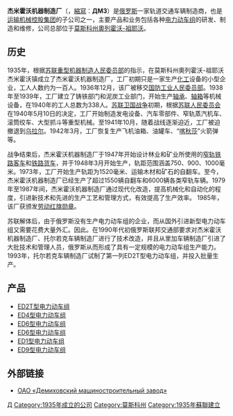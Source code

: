 {{NoteTA
|1=zh-cn:电力动车组; zh-tw:電聯車; zh-hk:電力動車組;
|3=zh-cn:柴油动车组; zh-tw:柴聯車; zh-hk:柴油動車組;
}}
{{Infobox company
| name = 杰米霍沃机器制造厂
| name_en = ОАО «Демиховский машиностроительный завод»
| logo = 
| caption = 
| type  = 开放式股份公司
| predecessor = 
| foundation = 1935年
| founder = 
| location = {{RUS}}[[莫斯科州|莫斯科州]][[奧列霍沃-祖耶沃|奧列霍沃-祖耶沃]]
| key_people = 
| industry = 轨道交通车辆
| products = 
| revenue = 
| operating_income  = 
| net_income = 
| assets  = 
| num_employees = 
| parent = [[运输机械控股集团|运输机械控股集团]]
| subsid = 
| homepage = http://www.dmzavod.ru/
| capital = 
| major_shareholder  = 
| footnotes = 
}}
{{组织奖励|{{劳动红旗勋章|type=organization}}}}
'''杰米霍沃机器制造厂'''（{{lang-ru|ОАО «Демиховский машиностроительный завод»}}，[[縮寫|縮寫]]：'''ДМЗ'''）是[[俄罗斯|俄罗斯]]一家轨道交通车辆制造商，也是[[运输机械控股集团|运输机械控股集团]]的子公司之一，主要产品和业务包括各种[[电力动车组|电力动车组]]的研发、制造和维修，公司总部位于[[莫斯科州|莫斯科州]][[奧列霍沃-祖耶沃|奧列霍沃-祖耶沃]]。

==历史==
1935年，根据[[苏联|苏联]][[重型机器制造人民委员部|重型机器制造人民委员部]]的指示，在莫斯科州奧列霍沃-祖耶沃杰米霍沃镇成立了杰米霍沃机器制造厂，工厂初期只是一家生产[[化工|化工]]设备的小型企业，工人人数约为一百人。1936年12月，该厂被移交[[国防工业人民委员部|国防工业人民委员部]]。1938年至1939年，工厂建立了铸铁部门和泥炭工业部门，开始生产[[轴承|轴承]]、[[轴箱|轴箱]]等机械设备，在1940年的工人总数为338人。[[蘇德戰爭|苏联卫国战争]]初期，根据[[苏联人民委员会|苏联人民委员会]]在1940年5月10日的决定，工厂开始制造发电设备、汽车零部件、窄轨蒸汽机车、滚筒绞车、大型抓斗等重型机械。至1941年10月，随着战线逐渐迫近，工厂被迫撤退到[[乌拉尔|乌拉尔]]。1942年3月，工厂恢复生产飞机油箱、油罐车、“[[喀秋莎|喀秋莎]]”火箭弹等。

战争结束后，杰米霍沃机器制造厂于1947年开始设计林业和矿业所使用的[[窄轨|窄轨]][[铁路客车|铁路客车]]和[[铁路货车|铁路货车]]，并于1948年3月开始生产，轨距范围涵盖750、900、1000毫米。1973年，工厂开始生产轨距为1520毫米、运输木材和矿石的自翻车。至今，杰米霍沃机器制造厂已经生产了超过1550辆自翻车和6000辆各类窄轨车辆。1979年至1987年间，杰米霍沃机器制造厂通过现代化改造，提高机械化和自动化的程度，引进新技术和先进的生产工艺和管理方式，有效提高了生产效率。 1985年，该厂获颁发[[劳动红旗勋章|劳动红旗勋章]]。

苏联解体后，由于俄罗斯没有生产电力动车组的企业，而从国外引进新型电力动车组又需要花费大量外汇。因此。在1990年代初俄罗斯联邦交通部要求对杰米霍沃机器制造厂、托尔若克车辆制造厂进行了技术改造，并且从里加车辆制造厂引进了大批技术和管理人员，俄罗斯从而形成了具有一定规模的电力动车组生产能力。1993年，托尔若克车辆制造厂试制了第一列ED2T型电力动车组，并投入批量生产。

==产品==
*[[ED2T型电力动车组|ED2T型电力动车组]]
*[[ED4型电力动车组|ED4型电力动车组]]
*[[ED6型电力动车组|ED6型电力动车组]]
*[[ED6型电力动车组|ED6型电力动车组]]
*[[ED1型电力动车组|ED1型电力动车组]]
*[[ED9型电力动车组|ED9型电力动车组]]

==外部链接==
*{{ru}}[http://www.dmzavod.ru/ ОАО «Демиховский машиностроительный завод»] {{Wayback|url=http://www.dmzavod.ru/ |date=20210125171626 }}

{{Transmashholding}}
{{苏联铁路机车车辆制造商}}
{{DEFAULTSORT:Demikhovo}}
[[Category:俄罗斯铁路车辆制造商|Д]]
[[Category:1935年成立的公司|Category:1935年成立的公司]]
[[Category:莫斯科州|Category:莫斯科州]]
[[Category:1935年蘇聯建立|Category:1935年蘇聯建立]]